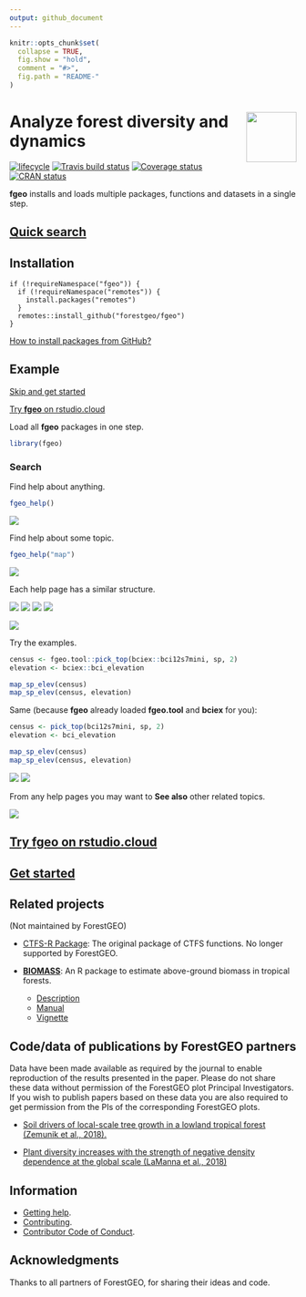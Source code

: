 ```yaml
---
output: github_document
---
```

<!-- README.md is generated from README.Rmd. Please edit that file -->

```r
knitr::opts_chunk$set(
  collapse = TRUE,
  fig.show = "hold",
  comment = "#>",
  fig.path = "README-"
)
```

# <img src="https://i.imgur.com/m8FNhQR.png" align="right" height=88 /> Analyze forest diversity and dynamics

[![lifecycle](https://img.shields.io/badge/lifecycle-experimental-orange.svg)](https://www.tidyverse.org/lifecycle/#experimental)
[![Travis build status](https://travis-ci.org/forestgeo/fgeo.svg?branch=master)](https://travis-ci.org/forestgeo/fgeo)
[![Coverage status](https://coveralls.io/repos/github/forestgeo/fgeo/badge.svg)](https://coveralls.io/r/forestgeo/fgeo?branch=master)
[![CRAN status](https://www.r-pkg.org/badges/version/fgeo)](https://cran.r-project.org/package=fgeo)

__fgeo__ installs and loads multiple packages, functions and datasets in a single step.

## [Quick search](https://forestgeo.github.io/fgeo/articles/fgeo.html#quick-search)

## Installation

```
if (!requireNamespace("fgeo")) {
  if (!requireNamespace("remotes")) {
    install.packages("remotes")
  }
  remotes::install_github("forestgeo/fgeo")
}
```

[How to install packages from GitHub?](https://goo.gl/dQKEeg)

## Example

[Skip and get started](https://forestgeo.github.io/fgeo/articles/fgeo.html#get-started)

[Try __fgeo__ on rstudio.cloud](http://bit.ly/fgeo-demo)

Load all __fgeo__ packages in one step.

```r
library(fgeo)
```

### Search

Find help about anything.

```R
fgeo_help()
```

![](https://i.imgur.com/up282WS.png)

Find help about some topic.

```R
fgeo_help("map")
```

![](https://i.imgur.com/ud4qsmC.png)

Each help page has a similar structure.

![](https://i.imgur.com/tKcuKTR.png)
![](https://i.imgur.com/M3TZiLZ.png)
![](https://i.imgur.com/QthgV4B.png)
![](https://i.imgur.com/LHZAlzf.png)

![](https://i.imgur.com/L8XKrqp.png)

Try the examples.

```r
census <- fgeo.tool::pick_top(bciex::bci12s7mini, sp, 2)
elevation <- bciex::bci_elevation

map_sp_elev(census)
map_sp_elev(census, elevation)
```

Same (because __fgeo__ already loaded __fgeo.tool__ and __bciex__ for you):

```r
census <- pick_top(bci12s7mini, sp, 2)
elevation <- bci_elevation

map_sp_elev(census)
map_sp_elev(census, elevation)
```

![](https://i.imgur.com/7ojjZxA.png)
![](https://i.imgur.com/zgeFo5s.png)

From any help pages you may want to __See also__ other related topics.

![](https://i.imgur.com/eHdgdy5.png)

## [Try __fgeo__ on rstudio.cloud](http://bit.ly/fgeo-demo)

## [Get started](https://forestgeo.github.io/fgeo/articles/fgeo.html#get-started)

## Related projects

(Not maintained by ForestGEO)

* [CTFS-R Package](http://ctfs.si.edu/Public/CTFSRPackage/): The original package of CTFS functions. No longer supported by ForestGEO.

* [__BIOMASS__](https://CRAN.R-project.org/package=BIOMASS): An R package to estimate above-ground biomass in tropical forests.
    * [Description](https://CRAN.R-project.org/package=BIOMASS)
    * [Manual](https://cran.r-project.org/web/packages/BIOMASS/BIOMASS.pdf)
    * [Vignette](https://cran.r-project.org/web/packages/BIOMASS/vignettes/VignetteBiomass.html)

## Code/data of publications by ForestGEO partners

Data have been made available as required by the journal to enable reproduction of the results presented in the paper. Please do not share these data without permission of the ForestGEO plot Principal Investigators. If you wish to publish papers based on these data you are also required to get permission from the PIs of the corresponding ForestGEO plots.

* [Soil drivers of local-scale tree growth in a lowland tropical forest (Zemunik et al., 2018).](https://github.com/SoilLabAtSTRI/Soil-drivers-of-tree-growth)

* [Plant diversity increases with the strength of negative density dependence at the global scale (LaManna et al., 2018)](https://github.com/forestgeo/LaManna_et_al_Science)

## Information

* [Getting help](SUPPORT.md).
* [Contributing](CONTRIBUTING.md).
* [Contributor Code of Conduct](CODE_OF_CONDUCT.md).

## Acknowledgments

Thanks to all partners of ForestGEO, for sharing their ideas and code.
